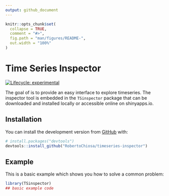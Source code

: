 ```yaml
---
output: github_document
---
```


<!-- README.md is generated from README.Rmd. Please edit that file -->

```r
knitr::opts_chunk$set(
  collapse = TRUE,
  comment = "#>",
  fig.path = "man/figures/README-",
  out.width = "100%"
)
```

# Time Series Inspector

<!-- badges: start -->
[![Lifecycle: experimental](https://img.shields.io/badge/lifecycle-experimental-orange.svg)](https://lifecycle.r-lib.org/articles/stages.html#experimental)
<!-- badges: end -->

The goal of  is to provide an easy interface to explore timeseries. The inspector tool is embedded in the `TSinspector` package that can be downloaded and installed locally or accessible online on shinyapps.io.

## Installation

You can install the development version from [GitHub](https://github.com/) with:

``` r
# install.packages("devtools")
devtools::install_github("RobertoChiosa/timeseries-inspector")
```

## Example

This is a basic example which shows you how to solve a common problem:

```r
library(TSinspector)
## basic example code
```


